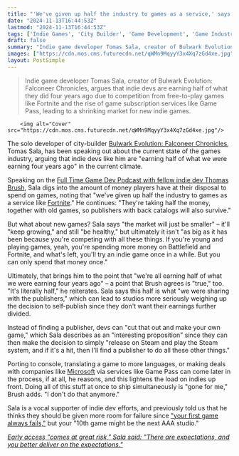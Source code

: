 ```yaml
---
title: "'We've given up half the industry to games as a service,' says solo city builder dev, and indies are 'earning half of what we were earning 4 years ago'"
date: "2024-11-13T16:44:53Z"
lastmod: "2024-11-13T16:44:53Z"
tags: ['Indie Games', 'City Builder', 'Game Development', 'Game Industry', 'Early Access', 'Bulwark Evolution: Falconeer Chronicles', 'Fortnite', 'Steam', 'Microsoft', 'Game Pass']
draft: false
summary: "Indie game developer Tomas Sala, creator of Bulwark Evolution: Falconeer Chronicles, argues that indie devs are earning half of what they did four years ago due to competition from free-to-play games like Fortnite and the rise of game subscription services like Game Pass, leading to a shrinking market for new indie games."
images: ["https://cdn.mos.cms.futurecdn.net/qWMn9MqyyY3x4Xq7zGd4xe.jpg"]
layout: PostSimple
---
```

> Indie game developer Tomas Sala, creator of Bulwark Evolution: Falconeer Chronicles, argues that indie devs are earning half of what they did four years ago due to competition from free-to-play games like Fortnite and the rise of game subscription services like Game Pass, leading to a shrinking market for new indie games.


        <img alt="Cover" src="https://cdn.mos.cms.futurecdn.net/qWMn9MqyyY3x4Xq7zGd4xe.jpg"/>
        
The solo developer of city-builder [<u>Bulwark Evolution: Falconeer Chronicles</u>](https://www.gamesradar.com/games/city-builder/indie-city-builder-gets-an-update-so-huge-that-its-solo-dev-is-changing-the-games-name-to-match-it-marks-what-i-consider-as-close-to-a-10-version-as-i-can-deliver/), Tomas Sala, has been speaking out about the current state of the games industry, arguing that indie devs like him are "earning half of what we were earning four years ago" in the current climate.

Speaking on the [Full Time Game Dev Podcast with fellow indie dev Thomas Brush](https://youtu.be/6yyqR3tsffQ), Sala digs into the amount of money players have at their disposal to spend on games, noting that "we've given up half the industry to games as a service like [<u>Fortnite</u>](https://www.gamesradar.com/fortnite-guide/)." He continues: "They're taking half the money, together with old games, so publishers with back catalogs will also survive."

But what about new games? Sala says "the market will just be smaller" – it'll "keep growing," and still "be healthy," but ultimately it isn't "as big as it has been because you're competing with all these things. If you're young and playing games, yeah, you're spending more money on Battlefield and Fortnite, and what's left, you'll try an indie game once in a while. But you can only spend that money once."

Ultimately, that brings him to the point that "we're all earning half of what we were earning four years ago" – a point that Brush agrees is "true," too. "It's literally half," he reiterates. Sala says this half is what "we were sharing with the publishers," which can lead to studios more seriously weighing up the decision to self-publish since they don't want their earnings further divided. 

Instead of finding a publisher, devs can "cut that out and make your own game," which Sala describes as an "interesting proposition" since they can then make the decision to simply "release on Steam and play the Steam system, and if it's a hit, then I'll find a publisher to do all these other things." 

Porting to console, translating a game to more languages, or making deals with companies like [Microsoft](https://www.gamesradar.com/tag/microsoft/) via services like Game Pass can come later in the process, if at all, he reasons, and this lightens the load on indies up front. Doing all of this stuff at once to ship simultaneously is "gone for me," Brush adds. "I don't do that anymore." 

Sala is a vocal supporter of indie dev efforts, and previously told us that he thinks they should be given more room for failure since [<u>"your first game always fails,"</u>](https://www.gamesradar.com/games/city-builder/solo-indie-dev-behind-hit-city-builder-says-devs-should-have-more-room-for-failure-because-your-first-game-always-fails-and-their-10th-game-might-be-the-next-aaa-studio/) but your "10th game might be the next AAA studio."

[<u><em>Early access "comes at great risk," Sala said: "There are expectations, and you better deliver on the expectations."</em></u>](https://www.gamesradar.com/games/city-builder/early-access-comes-at-great-risk-says-solo-city-builder-dev-there-are-expectations-and-you-better-deliver-on-the-expectations/)
        